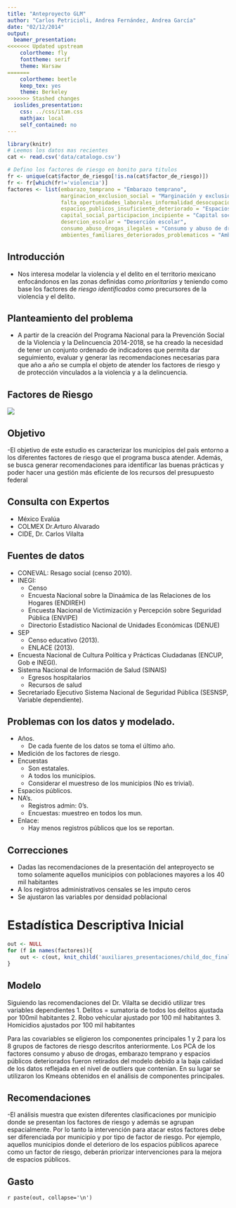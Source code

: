 ```yaml
---
title: "Anteproyecto GLM"
author: "Carlos Petricioli, Andrea Fernández, Andrea García"
date: "02/12/2014"
output:
  beamer_presentation:
<<<<<<< Updated upstream
    colortheme: fly
    fonttheme: serif
    theme: Warsaw
=======
    colortheme: beetle
    keep_tex: yes
    theme: Berkeley
>>>>>>> Stashed changes
  ioslides_presentation:
    css: ../css/itam.css
    mathjax: local
    self_contained: no
---
```


```r
library(knitr)
# Leemos los datos mas recientes
cat <- read.csv('data/catalogo.csv')

# Defino los factores de riesgo en bonito para titulos
fr <- unique(cat$factor_de_riesgo[!is.na(cat$factor_de_riesgo)])
fr <- fr[which(fr!='violencia')]
factores <- list(embarazo_temprano = "Embarazo temprano",
                 marginacion_exclusion_social = "Marginación y exclusión social",
                 falta_oportunidades_laborales_informalidad_desocupacion = "Falta de oportunidades laborales, informalidad y desocupación",
                 espacios_publicos_insuficiente_deteriorado = "Espacios públicos insuficientes y deteriorados",
                 capital_social_participacion_incipiente = "Capital social y participación incipiente",
                 desercion_escolar = "Deserción escolar",
                 consumo_abuso_drogas_ilegales = "Consumo y abuso de drogas legales e ilegales",
                 ambientes_familiares_deteriorados_problematicos = "Ambientes familiares deteriorados y problemáticos")
```

## Introducción {.flexbox .vcenter .background:black}
- Nos interesa modelar la violencia y el delito en el territorio mexicano enfocándonos en las zonas definidas como *prioritarias* y teniendo como base los factores de *riesgo identificados* como precursores de la violencia y el delito. 

## Planteamiento del problema {.flexbox .vcenter}

- A partir de la creación del Programa Nacional para la Prevención Social de la Violencia y la Delincuencia 2014-2018, se ha creado la necesidad de tener un conjunto ordenado de indicadores que permita dar seguimiento, evaluar y generar las recomendaciones necesarias para que año a año se cumpla el objeto de atender los factores de riesgo y de protección vinculados a la violencia y a la delincuencia.

## Factores de Riesgo {.flexbox .vcenter}

![ ](img/piramide.png)


## Objetivo {.flexbox .vcenter}

-El objetivo de este estudio es caracterizar los municipios del país entorno a los diferentes factores de riesgo que el programa busca atender. Además, se busca generar recomendaciones para identificar las buenas prácticas y poder hacer una gestión más eficiente de los recursos del presupuesto federal

## Consulta con Expertos {.flexbox .vcenter}

- México Evalúa 
- COLMEX Dr.Arturo Alvarado 
- CIDE, Dr. Carlos Vilalta

## Fuentes de datos {.flexbox .vcenter}

- CONEVAL: Resago social (censo 2010).
- INEGI: 
    + Censo
    + Encuesta Nacional sobre la Dinaámica de las Relaciones de los Hogares (ENDIREH)
    + Encuesta  Nacional de Victimización y Percepción sobre Seguridad Pública  (ENVIPE) 
    + Directorio Estadístico Nacional de Unidades Económicas (DENUE)
- SEP 
    + Censo educativo (2013).
    + ENLACE (2013).
- Encuesta Nacional de Cultura  Política y Prácticas Ciudadanas (ENCUP, Gob e INEGI).
- Sistema Nacional de Información de Salud (SINAIS)
    + Egresos hospitalarios
    + Recursos de salud
- Secretariado Ejecutivo Sistema Nacional de Seguridad Pública (SESNSP, Variable dependiente).

## Problemas con los datos y modelado. {.flexbox .vcenter}

- Años.
    + De cada fuente de los datos se toma el último año.
- Medición de los factores de riesgo.
- Encuestas
    + Son estatales.
    + A todos los municipios.
    + Considerar el muestreso de los municipios (No es trivial).
- Espacios públicos.
- NA's.
    + Registros admin: 0's.
    + Encuestas: muestreo en todos los mun.
- Enlace:
    + Hay menos registros públicos que los se reportan.

## Correcciones  {.flexbox .vcenter}

- Dadas las recomendaciones de la presentación del anteproyecto se tomo solamente aquellos municipios con poblaciones mayores a los 40 mil habitantes 
- A los registros administrativos censales se les imputo ceros
- Se ajustaron las variables por densidad poblacional

    
# Estadística Descriptiva Inicial

```r
out <- NULL
for (f in names(factores)){
    out <- c(out, knit_child('auxiliares_presentaciones/child_doc_final_mapas.Rmd', quiet = TRUE))
}
```

## Modelo {.flexbox .vcenter}

Siguiendo las recomendaciones del Dr. Vilalta se decidió utilizar tres variables dependientes 
  1.  Delitos = sumatoria de todos los delitos ajustada  por 100mil habitantes
  2.	Robo vehicular  ajustado por 100 mil habitantes
  3.	Homicidios ajustados por 100 mil habitantes

Para las covariables se eligieron los componentes principales 1 y 2 para los 8 grupos de factores de riesgo descritos anteriormente.  Los PCA de los factores consumo y abuso de drogas, embarazo temprano y espacios públicos deteriorados fueron retirados del modelo debido a la baja calidad de los datos reflejada en el nivel de outliers que contenían. En su lugar se utilizaron los Kmeans obtenidos en el análisis de componentes principales.






## Recomendaciones {.flexbox .vcenter}

-El análisis muestra que existen diferentes clasificaciones por municipio donde se presentan los factores de riesgo y además se agrupan espacialmente. Por lo tanto la intervención para atacar estos factores debe ser diferenciada por municipio y por tipo de factor de riesgo. Por ejemplo, aquellos municipios donde el deterioro de los espacios públicos aparece como un factor de riesgo, deberán priorizar intervenciones para la mejora de espacios públicos.

## Gasto {.flexbox .vcenter}


`r paste(out, collapse='\n')`